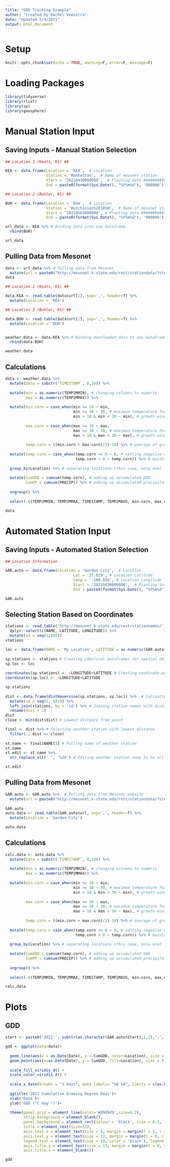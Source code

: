 ```yaml
---
title: "GDD Tracking Example"
author: "Created by Rachel Veenstra"
date: "Updated 5/4/2021"
output: html_document
---
```


# Setup

```r
knitr::opts_chunk$set(echo = TRUE, warning=F, error=F, message=F)
```


# Loading Packages

```r
library(tidyverse)
library(rlist)
library(sp)
library(geosphere)
```


# Manual Station Input

## Saving Inputs - Manual Station Selection

```r

## Location 1 (Keats, KS) ##

KEA <- data.frame(Location = 'KEA',  # Location
                  Station = 'Manhattan',  # Name of mesonet station
                  Start = '20210430000000',  # Planting date ###################################
                  End = paste0(format(Sys.Date(), "%Y%m%d"), '000000'))  # Current date (harvest date)

## Location 2 (Buhler, KS) ##

BUH <- data.frame(Location = 'BUH',  # Location
                  Station = 'Hutchinson%2010SW',  # Name of mesonet station
                  Start = '20210503000000', # Planting date #################################
                  End = paste0(format(Sys.Date(), "%Y%m%d"), '000000'))  # Current date (harvest date)

url_data <- KEA %>% # Binding data into one dataframe
  rbind(BUH)

url_data
```


## Pulling Data from Mesonet

```r
data <- url_data %>% # Pulling data from Mesonet
  mutate(url = paste0("http://mesonet.k-state.edu/rest/stationdata/?stn=", `Station`, "&int=day&t_start=", `Start`, "&t_end=", `End`, "&vars=TEMP2MAVG,TEMP2MMIN,TEMP2MMAX,PRECIP"))
data

## Location 1 (Keats, KS) ##

data.KEA <- read.table(data$url[1], sep=',', header=T) %>% 
  mutate(Location = 'KEA')

## Location 2 (Buhler, KS) ##

data.BUH <- read.table(data$url[2], sep=',', header=T) %>% 
  mutate(Location = 'BUH')


weather.data <- data.KEA %>% # Binding downloaded data to one dataframe
  rbind(data.BUH)

weather.data
```


## Calculations

```r
data <- weather.data %>% 
  mutate(Date = substr(`TIMESTAMP`, 0,10)) %>% 
  
  mutate(min = as.numeric(TEMP2MMIN), # changing columns to numeric
         max = as.numeric(TEMP2MMAX)) %>% 
  
  mutate(min.corn = case_when(min <= 10 ~ min,
                              min >= 30 ~ 30, # maximum temperature for corn growth - 30C
                              min > 10 & min < 30 ~ min), # growth window (minimum temperature)
         
         max.corn = case_when(max <= 10 ~ max,
                              max >= 30 ~ 30, # maximum temperature for corn growth - 30C
                              max > 10 & max < 30 ~ max), # growth window (maximum temperature)
         
         temp.corn = ((min.corn + max.corn)/2)-10) %>% # average of growth window minus base temperature (10C)
  
  mutate(temp.corn = case_when(temp.corn <= 0 ~ 0, # setting negative values to 0
                               temp.corn > 0 ~ temp.corn)) %>% # maintaining positive values
  
  group_by(Location) %>% # separating locations (this case, only one)
  
  mutate(CumGDD = cumsum(temp.corn), # adding up accumulated GDD
         CumPP = cumsum(PRECIP)) %>% # adding up accumulated precipitation
  
  ungroup() %>% 
  
  select(-c(TEMP2MMIN, TEMP2MMAX, TIMESTAMP, TEMP2MAVG, min.corn, max.corn, temp.corn)) # removing unnecessary columns

data
```


# Automated Station Input

## Saving Inputs - Automated Station Selection

```r

## Location Information

GAR.auto <- data.frame(Location = 'Garden City',  # Location
                              Lat = '37.829', # Location Latitude
                              Long = '-100.856', # Location Longitude
                              Start = '20210430000000',  # Planting date ###################################
                              End = paste0(format(Sys.Date(), "%Y%m%d"), '000000'))  # Current date (harvest date)

GAR.auto

```


## Selecting Station Based on Coordinates

``` r
stations <- read.table('http://mesonet.k-state.edu/rest/stationnames/', sep=',', header=T) %>% # Pulling station coordinates
  dplyr::select(c(NAME, LATITUDE, LONGITUDE)) %>% 
  mutate(id = seq(1,102))
stations          

loc <- data.frame(NAME = 'My Location', LATITUDE = as.numeric(GAR.auto$Lat), LONGITUDE = as.numeric(GAR.auto$Long)) # Creating selected station info
          
sp.stations <- stations # Creating identical dataframes for spatial objects
sp.loc <- loc
          
coordinates(sp.stations) <- ~LONGITUDE+LATITUDE # Creating coodinate points
coordinates(sp.loc) <- ~LONGITUDE+LATITUDE

sp.stations
          
dist <- data.frame(distHaversine(sp.stations, sp.loc)) %>%  # Calcuating distances from stations to selected point
  mutate(id = seq(1, 102)) %>% 
  left_join(stations, by = 'id') %>% # Joining station names with distances
  rename(dist = 1)
dist          
close <- min(dist$dist) # Lowest distance from point

final <- dist %>% # Selecting weather station with lowest distance
  filter(., dist == close)
          
st.name <- final$NAME[1] # Pulling name of weather station
st.name  
st.edit <- st.name %>% 
  str_replace_all(' ', '%20') # Editing weather station name to be url-compatible

st.edit
```


## Pulling Data from Mesonet

``` r
GAR.auto <- GAR.auto %>%  # Pulling data from Mesonet website
  mutate(url = paste0("http://mesonet.k-state.edu/rest/stationdata/?stn=", st.edit, "&int=day&t_start=", `Start`, "&t_end=", `End`, "&vars=TEMP2MAVG,TEMP2MMIN,TEMP2MMAX,PRECIP"))
          
GAR.auto
auto.data <- read.table(GAR.auto$url, sep=',', header=T) %>% 
  mutate(Location = 'Garden City')

auto.data
```


## Calculations

``` r
calc.data <- auto.data %>% 
  mutate(Date = substr(`TIMESTAMP`, 0,10)) %>% 
  
  mutate(min = as.numeric(TEMP2MMIN), # changing columns to numeric
         max = as.numeric(TEMP2MMAX)) %>% 
  
  mutate(min.corn = case_when(min <= 10 ~ min,
                              min >= 30 ~ 30, # maximum temperature for corn growth - 30C
                              min > 10 & min < 30 ~ min), # growth window (minimum temperature)
         
         max.corn = case_when(max <= 10 ~ max,
                              max >= 30 ~ 30, # maximum temperature for corn growth - 30C
                              max > 10 & max < 30 ~ max), # growth window (maximum temperature)
         
         temp.corn = ((min.corn + max.corn)/2)-10) %>% # average of growth window minus base temperature (10C)
  
  mutate(temp.corn = case_when(temp.corn <= 0 ~ 0, # setting negative values to 0
                               temp.corn > 0 ~ temp.corn)) %>% # maintaining positive values
  
  group_by(Location) %>% # separating locations (this case, only one)
  
  mutate(CumGDD = cumsum(temp.corn), # adding up accumulated GDD
         CumPP = cumsum(PRECIP)) %>% # adding up accumulated precipitation
  
  ungroup() %>% 
  
  select(-c(TEMP2MMIN, TEMP2MMAX, TIMESTAMP, TEMP2MAVG, min.corn, max.corn, temp.corn)) # removing unnecessary columns

calc.data
```


# Plots

## GDD

```r
start <- paste0('2021-', substr(as.character(GAR.auto$Start),1,2),'-', substr(as.character(GAR.auto$Start),4,5))

gdd <- ggplot(data=data)+
  
  geom_line(aes(x = as.Date(Date), y = CumGDD, color=Location), size = 2, alpha = 0.75) +
  geom_point(aes(x=as.Date(Date), y = CumGDD, fill=Location), size = 3, shape = 21, color='black')+
  
  scale_fill_viridis_d() +
  scale_color_viridis_d() +
  
  scale_x_date(breaks = "3 days", date_labels= "%B %d", limits = c(as.Date(start, format = '%Y-%m-%d'), Sys.Date())) +
  
  ggtitle('2021 Cumulative Growing Degree Days')+
  xlab('Date')+
  ylab('GDD (°C day⁻¹)')+
  
  theme(panel.grid = element_line(color='#d9d9d9',size=0.2), 
        strip.background = element_blank(),
        panel.background = element_rect(colour = 'black', size = 0.3, fill = 'white'),
        title = element_text(size=13),
        axis.text.x = element_text(size = 8, margin = margin(t = 3, r = 0, b = 0, l = 0),angle=45,vjust=1,hjust=1,color = 'black'),
        axis.text.y = element_text(size = 12, margin = margin(t = 0, r = 5, b = 0, l = 0), color = 'black'),
        legend.text = element_text(size = 10, color = 'black'), legend.title = element_text(size = 10, color = 'black'),
        axis.title.y = element_text(size = 13, margin = margin(t = 0, r = 10, b = 0, l = 0), color = 'black'),
        axis.title.x = element_blank())

gdd
```

